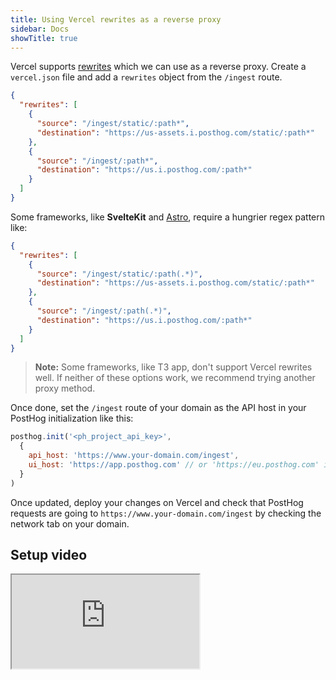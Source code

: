 ```yaml
---
title: Using Vercel rewrites as a reverse proxy
sidebar: Docs
showTitle: true
---
```



<RegionWarning />


Vercel supports [rewrites](https://vercel.com/docs/concepts/projects/project-configuration#rewrites) which we can use as a reverse proxy. Create a `vercel.json` file and add a `rewrites` object from the `/ingest` route.

```json
{
  "rewrites": [
    {
      "source": "/ingest/static/:path*",
      "destination": "https://us-assets.i.posthog.com/static/:path*"
    },
    {
      "source": "/ingest/:path*",
      "destination": "https://us.i.posthog.com/:path*"
    }
  ]
}
```

Some frameworks, like **SvelteKit** and [Astro](/tutorials/astro-analytics), require a hungrier regex pattern like:

```json
{
  "rewrites": [
    {
      "source": "/ingest/static/:path(.*)",
      "destination": "https://us-assets.i.posthog.com/static/:path*"
    },
    {
      "source": "/ingest/:path(.*)",
      "destination": "https://us.i.posthog.com/:path*"
    }
  ]
}
```

> **Note:** Some frameworks, like T3 app, don't support Vercel rewrites well. If neither of these options work, we recommend trying another proxy method.

Once done, set the `/ingest` route of your domain as the API host in your PostHog initialization like this:

```js
posthog.init('<ph_project_api_key>',
  {
    api_host: 'https://www.your-domain.com/ingest',
    ui_host: 'https://app.posthog.com' // or 'https://eu.posthog.com' if your PostHog is hosted in Europe
  }
)
```

Once updated, deploy your changes on Vercel and check that PostHog requests are going to `https://www.your-domain.com/ingest` by checking the network tab on your domain.

## Setup video

<iframe
  src="https://www.youtube-nocookie.com/embed/MD-jI2moPV0"
  className="rounded shadow-xl"
/>